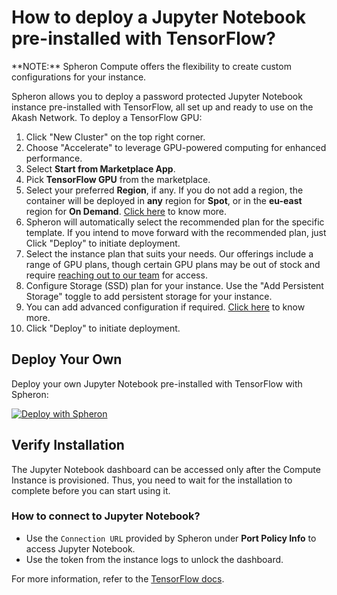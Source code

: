 
# How to deploy a Jupyter Notebook pre-installed with TensorFlow?

<Callout type="info">
  **NOTE:** Spheron Compute offers the flexibility to create custom
  configurations for your instance.
</Callout>

Spheron allows you to deploy a password protected Jupyter Notebook instance pre-installed with TensorFlow, all set up and ready to use on the Akash Network.
To deploy a TensorFlow GPU:

1. Click "New Cluster" on the top right corner.
2. Choose "Accelerate" to leverage GPU-powered computing for enhanced performance.
3. Select **Start from Marketplace App**.
4. Pick **TensorFlow GPU** from the marketplace.
5. Select your preferred **Region**, if any. If you do not add a region, the container will be deployed in **any** region for **Spot**, or in the **eu-east** region for **On Demand**. [Click here](/compute/cluster/#region) to know more.
6. Spheron will automatically select the recommended plan for the specific template. If you intend to move forward with the recommended plan, just Click "Deploy" to initiate deployment.
7. Select the instance plan that suits your needs. Our offerings include a range of GPU plans, though certain GPU plans may be out of stock and require [reaching out to our team](https://b4t4v7fj3cd.typeform.com/to/YsTtgJ6H) for access.
8. Configure Storage (SSD) plan for your instance. Use the "Add Persistent Storage" toggle to add persistent storage for your instance.
9. You can add advanced configuration if required. [Click here](/compute/cluster/#advance-configuration-1) to know more.
10. Click "Deploy" to initiate deployment.

## Deploy Your Own

Deploy your own Jupyter Notebook pre-installed with TensorFlow with Spheron:

[![Deploy with Spheron](https://bafybeihxqi3jlv6cy2ogh6jjljinntisolbspxcrbgykyv6e5xyzujl3aa.ipfs.sphn.link/spheron-deploy.svg)](https://app.spheron.network/#/compute/marketplace?template=TensorFlow%20GPU)

## Verify Installation

The Jupyter Notebook dashboard can be accessed only after the Compute Instance is provisioned.
Thus, you need to wait for the installation to complete before you can start using it.

### How to connect to Jupyter Notebook?

- Use the `Connection URL` provided by Spheron under **Port Policy Info** to access Jupyter Notebook.
- Use the token from the instance logs to unlock the dashboard.

For more information, refer to the [TensorFlow docs](https://www.tensorflow.org/tutorials/quickstart/beginner).

<Navigation name="Deploy TensorFlow GPU" />
